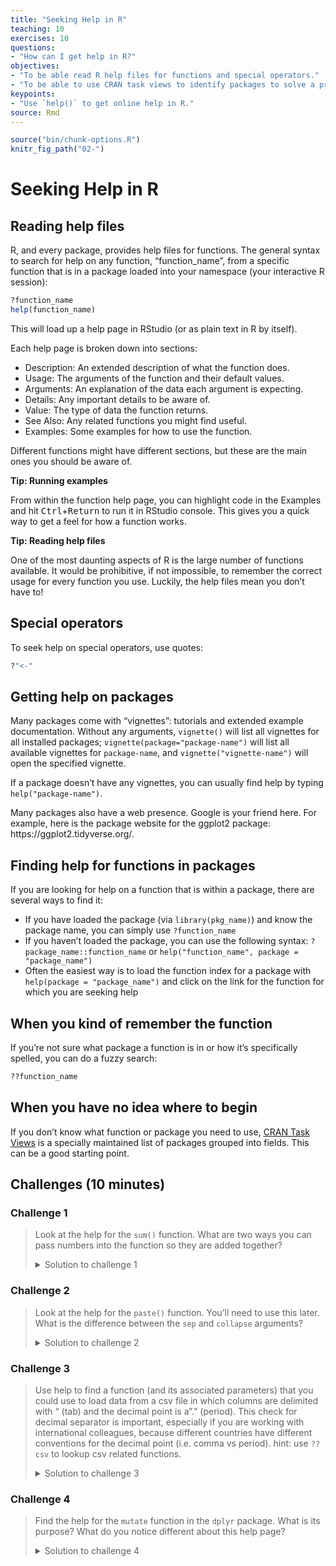 ```yaml
---
title: "Seeking Help in R"
teaching: 10
exercises: 10
questions:
- "How can I get help in R?"
objectives:
- "To be able read R help files for functions and special operators."
- "To be able to use CRAN task views to identify packages to solve a problem."
keypoints:
- "Use `help()` to get online help in R."
source: Rmd
---
```


```r
source("bin/chunk-options.R")
knitr_fig_path("02-")
```

# Seeking Help in R

## Reading help files

R, and every package, provides help files for functions. The general syntax to search for help on any
function, "function_name", from a specific function that is in a package loaded into your
namespace (your interactive R session):

```r
?function_name
help(function_name)
```

This will load up a help page in RStudio (or as plain text in R by itself).

Each help page is broken down into sections:

 - Description: An extended description of what the function does.
 - Usage: The arguments of the function and their default values.
 - Arguments: An explanation of the data each argument is expecting.
 - Details: Any important details to be aware of.
 - Value: The type of data the function returns.
 - See Also: Any related functions you might find useful.
 - Examples: Some examples for how to use the function.

Different functions might have different sections, but these are the main ones you should be aware of.

::: {.rmdtip}
**Tip: Running examples**

From within the function help page, you can highlight code in the 
Examples and hit <kbd>Ctrl</kbd>+<kbd>Return</kbd> to run it in 
RStudio console. This gives you a quick way to get a feel for
how a function works.

**Tip: Reading help files**

One of the most daunting aspects of R is the large number of functions
available. It would be prohibitive, if not impossible, to remember the
correct usage for every function you use. Luckily, the help files
mean you don't have to!
:::

## Special operators

To seek help on special operators, use quotes:

```r
?"<-"
```

## Getting help on packages

Many packages come with "vignettes": tutorials and extended example documentation.
Without any arguments, `vignette()` will list all vignettes for all installed packages;
`vignette(package="package-name")` will list all available vignettes for
`package-name`, and `vignette("vignette-name")` will open the specified vignette.

If a package doesn't have any vignettes, you can usually find help by typing
`help("package-name")`.

Many packages also have a web presence. Google is your friend here. For example, here is the package website for the ggplot2 package: https://ggplot2.tidyverse.org/.

## Finding help for functions in packages

If you are looking for help on a function that is within a package, there are several ways to find it:

- If you have loaded the package (via `library(pkg_name)`) and know the package name, you can simply use `?function_name`
- If you haven't loaded the package, you can use the following syntax: `?package_name::function_name` or `help("function_name", package = "package_name")`
- Often the easiest way is to load the function index for a package with `help(package = "package_name")` and click on the link for the function for which you are seeking help

## When you kind of remember the function

If you're not sure what package a function is in or how it's specifically spelled, you can do a fuzzy search:

```r
??function_name
```

## When you have no idea where to begin

If you don't know what function or package you need to use,
[CRAN Task Views](http://cran.at.r-project.org/web/views)
is a specially maintained list of packages grouped into
fields. This can be a good starting point.

## Challenges (10 minutes)

### Challenge 1

> Look at the help for the `sum()` function. What are two ways you can pass numbers 
> into the function so they are added together?
> 
> 
> <details>
> 
> <summary>
> Solution to challenge 1
> </summary>
> 
> <br />
> 
> ```{r, eval=FALSE}
> ?sum
> sum(1, 2, 3, 4, 5)
> x <- c(1, 2, 3)
> sum(x)
> ```
> 
> </details>

### Challenge 2

> Look at the help for the `paste()` function. You'll need to use this later.
> What is the difference between the `sep` and `collapse` arguments?
> 
> 
> <details>
> 
> <summary>
> Solution to challenge 2
> </summary>
> 
> <br />
> 
> To look at the help for the `paste()` function, use:
> ```{r, eval=FALSE}
> help("paste")
> ?paste
> ```
> The difference between `sep` and `collapse` is a little
> tricky. The `paste` function accepts any number of arguments, each of which
> can be a vector of any length. The `sep` argument specifies the string
> used between concatenated terms — by default, a space. The result is a
> vector as long as the longest argument supplied to `paste`. In contrast,
> `collapse` specifies that after concatenation the elements are *collapsed*
> together using the given separator, the result being a single string.
> e.g. 
> ```{r} 
> paste(c("a","b"), "c")
> paste(c("a","b"), "c", sep = ",")
> paste(c("a","b"), "c", collapse = "|")
> paste(c("a","b"), "c", sep = ",", collapse = "|")
> ```
> (For more information,
> scroll to the bottom of the `?paste` help page and look at the
> examples, or try `example('paste')`.)
> 
> </details>

### Challenge 3

> Use help to find a function (and its associated parameters) that you could
> use to load data from a csv file in which columns are delimited with "\t"
> (tab) and the decimal point is a "." (period). This check for decimal
> separator is important, especially if you are working with international
> colleagues, because different countries have different conventions for the
> decimal point (i.e. comma vs period).
> hint: use `??csv` to lookup csv related functions.
> 
> 
> <details>
> 
> <summary>
> Solution to challenge 3
> </summary>
> 
> <br />
> 
> The standard R function for reading tab-delimited files with a period
> decimal separator is read.delim(). You can also do this with
> `read.table(file, sep="\t")` (the period is the *default* decimal
> separator for `read.table()`, although you may have to change
> the `comment.char` argument as well if your data file contains
> hash (#) characters.
> 
> </details>

### Challenge 4

> Find the help for the `mutate` function in the `dplyr` package. What is its purpose? What do you notice different about this help page?
> 
> 
> <details>
> 
> <summary>
> Solution to challenge 4
> </summary>
> 
> <br />
> 
> ```{r, eval=FALSE}
> ?dplyr::mutate
> # OR
> library(dplyr)
> ?mutate
> # OR
> help("mutate", package = "dplyr")
> # OR
> help(package = "dplyr") # and click on the 'mutate' link
> ```
> `mutate()` adds new variables and preserves existing ones.
> The help page for mutate also documents the function `transmute()`.
> 
> </details>

